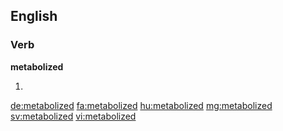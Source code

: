 ==English==

===Verb===
'''metabolized'''

# {{en-past of|metabolize}}

[[de:metabolized]]
[[fa:metabolized]]
[[hu:metabolized]]
[[mg:metabolized]]
[[sv:metabolized]]
[[vi:metabolized]]